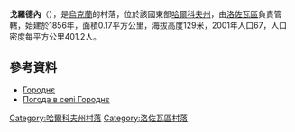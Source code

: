 {{coord|48|58|26|N|36|31|3|E|scale:100000_region:UA|display=title}}

'''戈羅德內'''（{{lang-uk|Городнє}}），是[[烏克蘭|烏克蘭]]的村落，位於該國東部[[哈爾科夫州|哈爾科夫州]]，由[[洛佐瓦區|洛佐瓦區]]負責管轄，始建於1856年，面積0.17平方公里，海拔高度129米，2001年人口67，人口密度每平方公里401.2人。

==參考資料==
* [http://w1.c1.rada.gov.ua/pls/z7502/A005?rdat1=09.01.2009&rf7571=33736 Городнє]{{dead link|date=2018年3月 |bot=InternetArchiveBot |fix-attempted=yes }}
* [http://weather.in.ua/ua/har'kovskaja/5658 Погода в селі Городнє]{{Wayback|url=http://weather.in.ua/ua/har%27kovskaja/5658 |date=20160323030327 }}

{{DEFAULTSORT:Городнє}}
[[Category:哈爾科夫州村落|Category:哈爾科夫州村落]]
[[Category:洛佐瓦區村落|Category:洛佐瓦區村落]]


{{Kharkiv-geo-stub}}